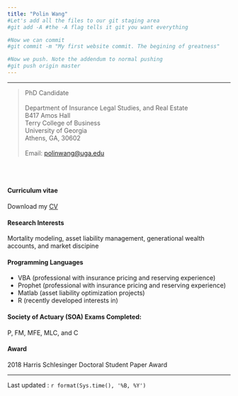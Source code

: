 ```yaml
---
title: "Polin Wang"
#Let's add all the files to our git staging area
#git add -A #the -A flag tells it git you want everything

#Now we can commit
#git commit -m "My first website commit. The begining of greatness"

#Now we push. Note the addendum to normal pushing
#git push origin master
---
```

****************
>
| PhD Candidate
|
| Department of Insurance Legal Studies, and Real Estate
| B417 Amos Hall 
| Terry College of Business
| University of Georgia
| Athens, GA, 30602
|
| Email: [polinwang@uga.edu](mailto:polinwang@uga.edu)

\
\


#### Curriculum vitae

Download my [CV](https://drive.google.com/file/d/1YbXezDE1gGo8kL_dIz6GE9ALaCwGrxOB/view?usp=sharing)

#### Research Interests

Mortality modeling, asset liability management, generational wealth accounts, and market discipine

#### Programming Languages

- VBA (professional with insurance pricing and reserving experience)
- Prophet (professional with insurance pricing and reserving experience)
- Matlab (asset liability optimization projects)
- R (recently developed interests in)

#### Society of Actuary (SOA) Exams Completed:

P, FM, MFE, MLC, and C

#### Award

2018 Harris Schlesinger Doctoral Student Paper Award

************

Last updated : `r format(Sys.time(), '%B, %Y')`